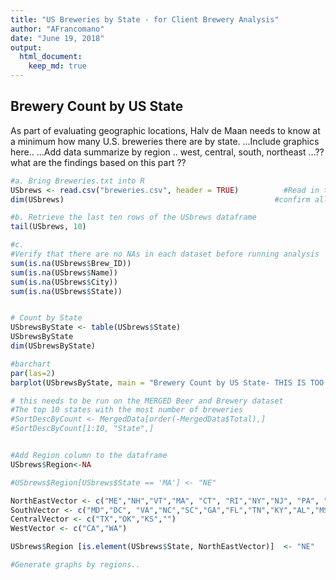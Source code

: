 ```yaml
---
title: "US Breweries by State - for Client Brewery Analysis"
author: "AFrancomano"
date: "June 19, 2018"
output: 
  html_document:
    keep_md: true
---
```


## Brewery Count by US State

As part of evaluating geographic locations, Halv de Maan needs to know at a minimum how many U.S. breweries there are by state. 
...Include graphics here..
...Add data summarize by region ..  west, central, south, northeast
...??  what are the findings based on this part    ??

```r
#a. Bring Breweries.txt into R   
USbrews <- read.csv("breweries.csv", header = TRUE)          #Read in the breweries datafile
dim(USbrews)                                               #confirm all data lines were read in

#b. Retrieve the last ten rows of the USbrews dataframe
tail(USbrews, 10)

#c.
#Verify that there are no NAs in each dataset before running analysis
sum(is.na(USbrews$Brew_ID))
sum(is.na(USbrews$Name))
sum(is.na(USbrews$City))
sum(is.na(USbrews$State))


# Count by State
USbrewsByState <- table(USbrews$State)
USbrewsByState
dim(USbrewsByState)

#barchart
par(las=2)
barplot(USbrewsByState, main = "Brewery Count by US State- THIS IS TOO HARD TO READ", xlab="Count", ylab="State", col="lightseagreen", horiz=TRUE)

# this needs to be run on the MERGED Beer and Brewery dataset
#The top 10 states with the most number of breweries 
#SortDescByCount <- MergedData[order(-MergedData$Total),]   
#SortDescByCount[1:10, "State",] 


#Add Region column to the dataframe
USbrews$Region<-NA

#USbrews$Region[USbrews$State == 'MA'] <- "NE"  

NorthEastVector <- c("ME","NH","VT","MA", "CT", "RI","NY","NJ", "PA", "DE")
SouthVector <- c("MD","DC", "VA","NC","SC","GA","FL","TN","KY","AL","MS","LA","AR")
CentralVector <- c("TX","OK","KS","")
WestVector <- c("CA","WA")

USbrews$Region [is.element(USbrews$State, NorthEastVector)]  <- "NE" 

#Generate graphs by regions.. 

```


